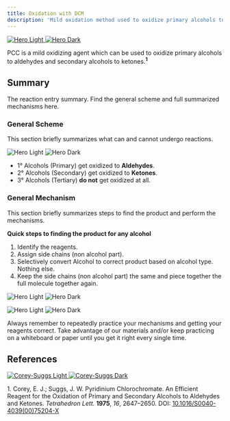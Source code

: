```yaml
---
title: Oxidation with DCM
description: 'Mild oxidation method used to oxidize primary alcohols to aldehydes and secondary alcohols to ketones.'
---
```


<a href="" target="_blank" rel="noopener noreferrer">
  <img
    noZoom
    className="block dark:hidden -mt-0"
    src="/images/corey-suggs-wDCM/PCCReagentOverviewL.png"
    alt="Hero Light"
  />
  <img
    noZoom
    className="hidden dark:block -mt-0"
    src="/images/corey-suggs-wDCM/PCCReagentOverviewD.png"
    alt="Hero Dark"
  />
</a>

PCC is a mild oxidizing agent which can be used to oxidize primary alcohols to aldehydes and secondary alcohols to ketones.<sup>**1**</sup>

## Summary

The reaction entry summary. Find the general scheme and full summarized mechanisms here.

### General Scheme

This section briefly summarizes what can and cannot undergo reactions.

<img
  className="block dark:hidden"
  src="/images/corey-suggs-wDCM/PCCSumL.png"
  alt="Hero Light"
/>
<img
  className="hidden dark:block"
  src="/images/corey-suggs-wDCM/PCCSumD.png"
  alt="Hero Dark"
/>

- 1° Alcohols (Primary) get oxidized to **Aldehydes**.
- 2° Alcohols (Secondary) get oxidized to **Ketones**.
- 3° Alcohols (Tertiary) **do not** get oxidized at all.

### General Mechanism

This section briefly summarizes steps to find the product and perform the mechanisms.

**Quick steps to finding the product for any alcohol**
1. Identify the reagents.
2. Assign side chains (non alcohol part).
3. Selectively convert Alcohol to correct product based on alcohol type. Nothing else.
4. Keep the side chains (non alcohol part) the same and piece together the full molecule together again.

<Accordion title="Full Primary Alcohol to Aldehyde Mechanism">
  
<img
        className="block dark:hidden"
        src="/images/corey-suggs-wDCM/PCCPrimL.png"
        alt="Hero Light"
        title=""
      />
      <img
        className="hidden dark:block"
        src="/images/corey-suggs-wDCM/PCCPrimD.png"
        alt="Hero Dark"
        title=""
      />

</Accordion>

<Accordion title="Full Secondary Alcohol to Ketone Mechanism">
  
<img
        className="block dark:hidden"
        src="/images/corey-suggs-wDCM/PCCSecL.png"
        alt="Hero Light"
        title=""
      />
      <img
        className="hidden dark:block"
        src="/images/corey-suggs-wDCM/PCCSecD.png"
        alt="Hero Dark"
        title=""
      />

</Accordion>

<Tip>Always remember to repeatedly practice your mechanisms and getting your reagents correct. Take advantage of our materials and/or keep practicing on a whiteboard or paper until you get it right every single time. </Tip>

## References

<div>
  <a 
    href="https://doi.org/10.1016/S0040-4039(00)75204-X" 
    target="_blank" 
    rel="noopener noreferrer"
  >
    <img
      noZoom
      class="block dark:hidden"
      src="/images/corey-suggs-wDCM/PCCSource1L.png"
      alt="Corey-Suggs Light"
    />
    <img
      noZoom
      class="hidden dark:block"
      src="/images/corey-suggs-wDCM/PCCSource1D.png"
      alt="Corey-Suggs Dark"
    />
  </a>
</div>
<p>
  1. Corey, E. J.; Suggs, J. W. Pyridinium Chlorochromate. An Efficient Reagent for the Oxidation of Primary and Secondary Alcohols to Aldehydes and Ketones. 
  <i>Tetrahedron Lett.</i> <b>1975</b>, <i>16</i>, 2647–2650. 
  DOI: <a href="https://doi.org/10.1016/S0040-4039(00)75204-X">10.1016/S0040-4039(00)75204-X</a>
</p>